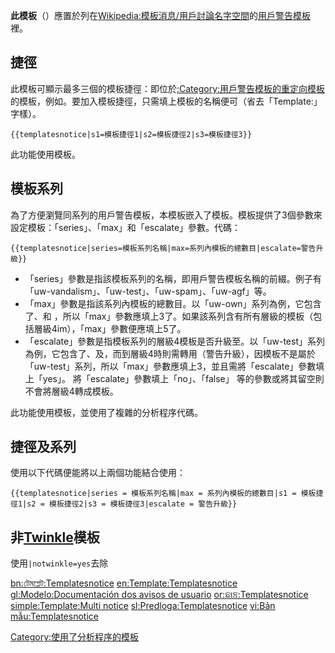 <noinclude>{{template doc page viewed directly}}</noinclude>
'''此模板'''（{{tl|templatesnotice}}）應置於列在[[Wikipedia:模板消息/用戶討論名字空間]]的[[:Category:用戶警告模板|用戶警告模板]]裡。

==捷徑==
此模板可顯示最多三個的模板捷徑：即位於[[:Category:用戶警告模板的重定向模板]]的模板，例如{{tl|uw-t1}}。要加入模板捷徑，只需填上模板的名稱便可（省去「Template:」字樣）。
 <nowiki>{{templatesnotice|s1=模板捷徑1|s2=模板捷徑2|s3=模板捷徑3}}</nowiki>

此功能使用{{tl|template shortcut}}模板。

==模板系列==
為了方便瀏覽同系列的用戶警告模板，本模板嵌入了{{tl|Warning set}}模板。模板提供了3個參數來設定{{tl|Warning set}}模板：「series」、「max」和「escalate」參數。代碼：
 &#123;{templatesnotice|series=模板系列名稱|max=系列內模板的總數目|escalate=警告升級}}
*「series」參數是指該模板系列的名稱，即用戶警告模板名稱的前綴。例子有「uw-vandalism」、「uw-test」、「uw-spam」、「uw-agf」等。
*「max」參數是指該系列內模板的總數目。以「uw-own」系列為例，它包含了{{tl|uw-own1}}、{{tl|uw-own2}}和 {{tl|uw-own3}}，所以「max」參數應填上3了。如果該系列含有所有層級的模板（包括層級4im），「max」參數便應填上5了。
*「escalate」參數是指模板系列的層級4模板是否升級至{{tl|uw-vandalism4}}。以「uw-test」系列為例，它包含了{{tl|uw-test1}}、{{tl|uw-test2}}及{{tl|uw-test3}}，而到層級4時則需轉用{{tl|uw-vandalism4}}（警告升級），因{{tl|uw-vandalism4}}模板不是屬於「uw-test」系列，所以「max」參數應填上3，並且需將「escalate」參數填上「yes」。  將「escalate」參數填上「no」、「false」 等的參數或將其留空則不會將層級4轉成{{tl|uw-vandalism4}}模板。

此功能使用{{tl|Warning set}}模板，並使用了複雜的分析程序代碼。

==捷徑及系列==
使用以下代碼便能將以上兩個功能結合使用：
 &#123;{templatesnotice|series = 模板系列名稱|max = 系列內模板的總數目|s1 = 模板捷徑1|s2 = 模板捷徑2|s3 = 模板捷徑3|escalate = 警告升級}}

==非[[WP:TW|Twinkle]]模板==
使用<code>|notwinkle=yes</code>去除{{tl|Twinkle standard installation}}

<includeonly>
[[Category:使用了分析程序的模板]]

[[bn:টেমপ্লেট:Templatesnotice]]
[[en:Template:Templatesnotice]]
[[gl:Modelo:Documentación dos avisos de usuario]]
[[or:ଛାଞ୍ଚ:Templatesnotice]]
[[simple:Template:Multi notice]]
[[sl:Predloga:Templatesnotice]]
[[vi:Bản mẫu:Templatesnotice]]
</includeonly>